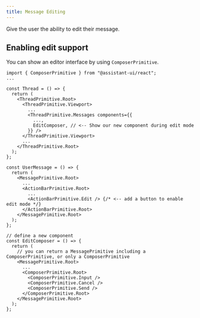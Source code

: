 ```yaml
---
title: Message Editing
---
```


Give the user the ability to edit their message.

## Enabling edit support

You can show an editor interface by using `ComposerPrimitive`.

```tsx {1,11,25,31-43}
import { ComposerPrimitive } from "@assistant-ui/react";
...

const Thread = () => {
  return (
    <ThreadPrimitive.Root>
      <ThreadPrimitive.Viewport>
        ...
        <ThreadPrimitive.Messages components={{
          ...,
          EditComposer, // <-- Show our new component during edit mode
        }} />
      </ThreadPrimitive.Viewport>
      ...
    </ThreadPrimitive.Root>
  );
};

const UserMessage = () => {
  return (
    <MessagePrimitive.Root>
      ...
      <ActionBarPrimitive.Root>
        ...
        <ActionBarPrimitive.Edit /> {/* <-- add a button to enable edit mode */}
      </ActionBarPrimitive.Root>
    </MessagePrimitive.Root>
  );
};

// define a new component
const EditComposer = () => {
  return (
    // you can return a MessagePrimitive including a ComposerPrimitive, or only a ComposerPrimitive
    <MessagePrimitive.Root>
      ...
      <ComposerPrimitive.Root>
        <ComposerPrimitive.Input />
        <ComposerPrimitive.Cancel />
        <ComposerPrimitive.Send />
      </ComposerPrimitive.Root>
    </MessagePrimitive.Root>
  );
};
```
